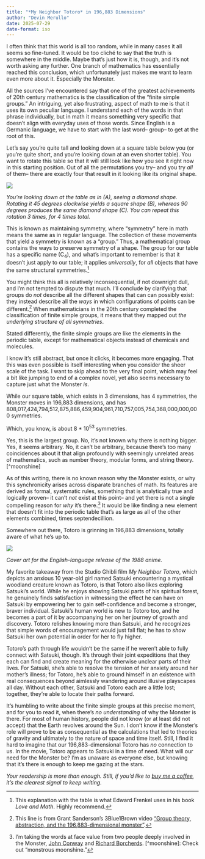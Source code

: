 ```yaml
---
title: "*My Neighbor Totoro* in 196,883 Dimensions"
author: "Devin Merullo"
date: 2025-07-29
date-format: iso
---
```


I often think that this world is all too random, while in many cases it all seems so fine-tuned. It would be too cliché to say that the truth is somewhere in the middle. Maybe that's just how it is, though, and it's not worth asking any further. One branch of mathematics has essentially reached this conclusion, which unfortunately just makes me want to learn even more about it. Especially the Monster.

All the sources I've encountered say that one of the greatest achievements of 20th century mathematics is the classification of the "finite simple groups." An intriguing, yet also frustrating, aspect of math to me is that it uses its own peculiar language. I understand each of the words in that phrase individually, but in math it means something very specific that doesn't align with everyday uses of those words. Since English is a Germanic language, we have to start with the last word-- group-- to get at the root of this.

Let's say you're quite tall and looking down at a square table below you (or you're quite short, and you're looking down at an even shorter table). You want to rotate this table so that it will still look like how you see it right now in this starting position. Out of all the permutations you try-- and you try *all* of them-- there are exactly four that result in it looking like its original shape. 

![](files/symmetry.png){fig-align="center"}

*You're looking down at the table as in (A), seeing a diamond shape. Rotating it 45 degrees clockwise yields a square shape (B), whereas 90 degrees produces the same diamond shape (C). You can repeat this rotation 3 times, for 4 times total.*

This is known as maintaining symmetry, where "symmetry" here in math means the same as in regular language. The collection of these movements that yield a symmetry is known as a "group." Thus, a mathematical group contains the ways to preserve symmetry of a shape. The group for our table has a specific name (C<sub>4</sub>), and what's important to remember is that it doesn't just apply to our table; it applies *universally*, for *all* objects that have the same structural symmetries.[^frenkel] 

You might think this all is relatively inconsequential, if not downright dull, and I'm not tempted to dispute that much. I'll conclude by clarifying that groups do *not* describe all the different shapes that can can possibly exist: they instead describe all the *ways* in which configurations of points can be different.[^sanderson] When mathematicians in the 20th century completed the classification of finite simple groups, it means that they mapped out *the underlying structure of all symmetries*. 

Stated differently, the finite simple groups are like the elements in the periodic table, except for mathematical objects instead of chemicals and molecules.

I know it's still abstract, but once it clicks, it becomes more engaging. That this was even possible is itself interesting when you consider the sheer scale of the task. I want to skip ahead to the very final point, which may feel a bit like jumping to end of a complex novel, yet also seems necessary to capture just what the Monster *is*.

While our square table, which exists in 3 dimensions, has 4 symmetries, the Monster moves in 196,883 dimensions, and has 808,017,424,794,512,875,886,459,904,961,710,757,005,754,368,000,000,000 symmetries. 

Which, you know, is about 8 \* 10<sup>53</sup> symmetries. 

Yes, this is the largest group. No, it's not known why there is nothing bigger. Yes, it seems arbitrary. No, it can't be arbitrary, because there's too many coincidences about it that align profoundly with seemingly unrelated areas of mathematics, such as number theory, modular forms, and string theory.[^moonshine]

As of this writing, there is no known reason why the Monster exists, or why this synchronicity arises across disparate branches of math. Its features are derived as formal, systematic rules, something that is analytically true and logically proven-- it can't *not* exist at this point-- and yet there is not a single compelling reason for *why* it's there.[^sources] It would be like finding a new element that doesn't fit into the periodic table that's as large as all of the other elements combined, times septendecillion.

Somewhere out there, Totoro is grinning in 196,883 dimensions, totally aware of what he's up to.

![](files/totoro.png){fig-align="center"}

*Cover art for the English-language release of the 1988 anime.*

My favorite takeaway from the Studio Ghibli film *My Neighbor Totoro*, which depicts an anxious 10 year-old girl named Satsuki encountering a mystical woodland creature known as Totoro, is that Totoro also likes exploring Satsuki's world. While he enjoys showing Satsuki parts of his spiritual forest, he genuinely finds satisfaction in witnessing the effect he can have on Satsuki by empowering her to gain self-confidence and become a stronger, braver individual. Satsuki's human world is new to Totoro too, and he becomes a part of it by accompanying her on her journey of growth and discovery. Totoro relishes knowing more than Satsuki, and he recognizes that simple words of encouragement would just fall flat; he has to *show* Satsuki her own potential in order for her to fly higher.

Totoro's path through life wouldn't be the same if he weren't able to fully connect with Satsuki, though. It's through their joint expeditions that they each can find and create meaning for the otherwise unclear parts of their lives. For Satsuki, she's able to resolve the tension of her anxiety around her mother's illness; for Totoro, he's able to ground himself in an existence with real consequences beyond aimlessly wandering around illusive playscapes all day. Without each other, Satsuki and Totoro each are a little lost; together, they're able to locate their paths forward.

It's humbling to write about the finite simple groups at this precise moment, and for you to read it, when there's *no understanding* of why the Monster is there. For most of human history, people did not know (or at least did not accept) that the Earth revolves around the Sun. I don't know if the Monster's role will prove to be as consequential as the calculations that led to theories of gravity and ultimately to the nature of space and time itself. Still, I find it hard to imagine that our 196,883-dimensional Totoro has *no* connection to us. In the movie, Totoro appears to Satsuki in a time of need. What will our need for the Monster be? I'm as unaware as everyone else, but knowing that it's there is enough to keep me gazing at the stars. 

*Your readership is more than enough. Still, if you'd like to [buy me a coffee](https://buymeacoffee.com/dmerullo){target="_blank"}, it’s the clearest signal to keep writing.*

[^frenkel]: This explanation with the table is what Edward Frenkel uses in his book *Love and Math*. Highly recommend.
[^sanderson]: This line is from Grant Sanderson's 3Blue1Brown video ["Group theory, abstraction, and the 196,883-dimensional monster"](https://www.youtube.com/watch?v=mH0oCDa74tE){target="_blank"}. 
[^sources]: I'm taking the words at face value from two people deeply involved in the Monster, [John Conway](https://www.youtube.com/watch?v=xOCe5HUObD4) and [Richard Borcherds](https://www.youtube.com/watch?v=xu15ZbxxnUQ){target="_blank"}. [^moonshine]: Check out "monstrous moonshine."

